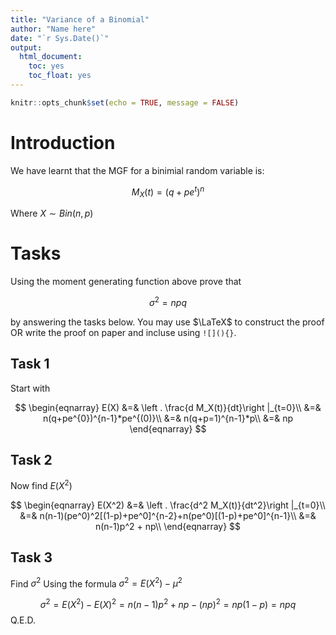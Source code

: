 ---
title: "Variance of a Binomial"
author: "Name here"
date: "`r Sys.Date()`"
output: 
  html_document: 
    toc: yes
    toc_float: yes
---

```{r setup, include=FALSE}
knitr::opts_chunk$set(echo = TRUE, message = FALSE)
```

# Introduction

We have learnt that the MGF for a binimial random variable is:

$$M_X(t) = (q+pe^t)^n $$

Where $X\sim Bin(n,p)$

# Tasks

Using the moment generating function above prove that 

$$\sigma^2 = npq$$

by answering the tasks below. 
You may use $\LaTeX$ to construct the proof OR write the proof on paper and incluse using `![](){}`.

## Task 1

Start with 

$$
\begin{eqnarray}
E(X) &=& \left . \frac{d M_X(t)}{dt}\right |_{t=0}\\
&=& n(q+pe^{0})^{n-1}*pe^{(0)}\\
&=& n(q+p=1)^{n-1}*p\\
&=& np
\end{eqnarray}
$$


## Task 2

Now find $E(X^2)$

$$
\begin{eqnarray}
E(X^2) &=& \left . \frac{d^2 M_X(t)}{dt^2}\right |_{t=0}\\
&=& n(n-1)(pe^0)^2[(1-p)+pe^0]^{n-2}+n(pe^0)[(1-p)+pe^0]^{n-1}\\
&=& n(n-1)p^2 + np\\
\end{eqnarray}
$$

## Task 3

Find $\sigma^2$ Using the formula $\sigma^2 =E(X^2)-\mu^2$

$$
\sigma^2 = E(X^2)-E(X)^2=n(n-1)p^2+np-(np)^2=np(1-p)=npq
$$
Q.E.D.